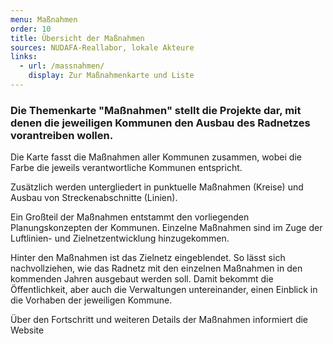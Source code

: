 ```yaml
---
menu: Maßnahmen
order: 10
title: Übersicht der Maßnahmen
sources: NUDAFA-Reallabor, lokale Akteure
links:
  - url: /massnahmen/
    display: Zur Maßnahmenkarte und Liste
---
```


### Die Themenkarte "Maßnahmen" stellt die Projekte dar, mit denen die jeweiligen Kommunen den Ausbau des Radnetzes vorantreiben wollen.&#x20;

Die Karte fasst die Maßnahmen aller Kommunen zusammen, wobei die Farbe die jeweils verantwortliche Kommunen entspricht.&#x20;

Zusätzlich werden untergliedert in punktuelle Maßnahmen (Kreise) und Ausbau von Streckenabschnitte (Linien).&#x20;

Ein Großteil der Maßnahmen entstammt den vorliegenden Planungskonzepten der Kommunen. Einzelne Maßnahmen sind im Zuge der Luftlinien- und Zielnetzentwicklung hinzugekommen.&#x20;

Hinter den Maßnahmen ist das Zielnetz eingeblendet. So lässt sich nachvollziehen, wie das Radnetz mit den einzelnen Maßnahmen in den kommenden Jahren ausgebaut werden soll. Damit bekommt die Öffentlichkeit, aber auch die Verwaltungen untereinander, einen Einblick in die Vorhaben der jeweiligen Kommune.&#x20;

Über den Fortschritt und weiteren Details der Maßnahmen informiert die Website <TextLinkArrow href="/massnahmen/" display="&#x22;Zu den Maßnahmen&#x22;" external={false} />

